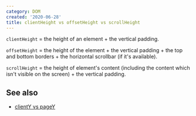 ```yaml
---
category: DOM
created: '2020-06-28'
title: clientHeight vs offsetHeight vs scrollHeight
---
```


`clientHeight` = the height of an element + the vertical padding.

`offsetHeight` = the height of the element + the vertical padding + the top and bottom borders + the horizontal scrollbar (if it's available).

`scrollHeight` = the height of element's content (including the content which isn't visible on the screen) + the vertical padding.

## See also

-   [clientY vs pageY](https://phuoc.ng/collection/this-vs-that/client-y-vs-page-y)
